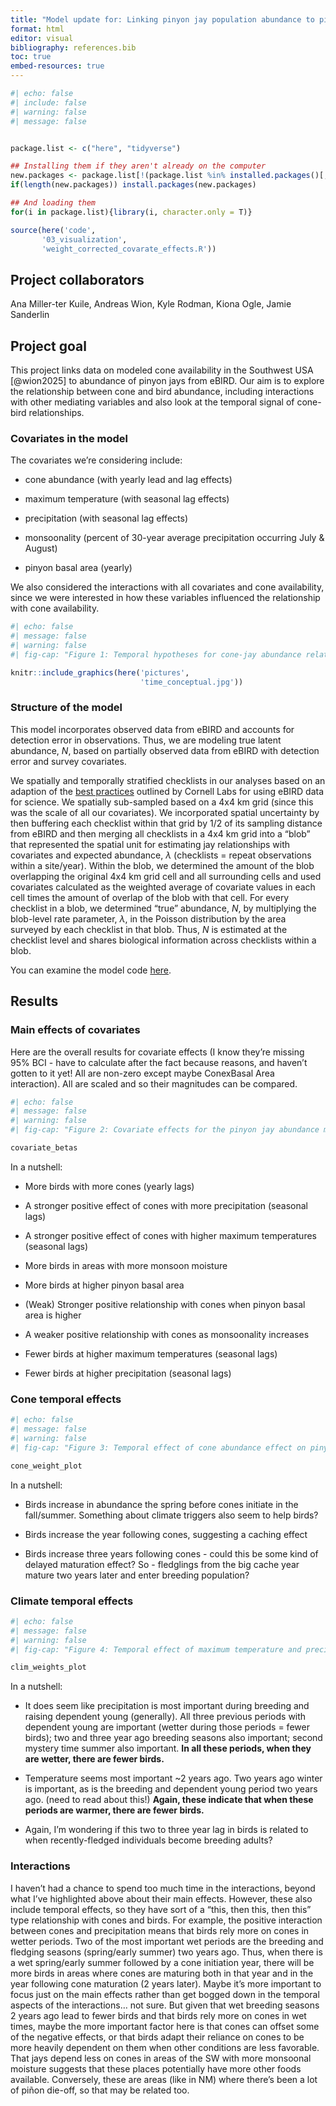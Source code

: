 ```yaml
---
title: "Model update for: Linking pinyon jay population abundance to pinyon cone production and climate in the SW United States"
format: html
editor: visual
bibliography: references.bib
toc: true
embed-resources: true
---
```


```r
#| echo: false
#| include: false
#| warning: false
#| message: false


package.list <- c("here", "tidyverse")

## Installing them if they aren't already on the computer
new.packages <- package.list[!(package.list %in% installed.packages()[,"Package"])]
if(length(new.packages)) install.packages(new.packages)

## And loading them
for(i in package.list){library(i, character.only = T)}

source(here('code',
       '03_visualization',
       'weight_corrected_covarate_effects.R'))

```

## Project collaborators

Ana Miller-ter Kuile, Andreas Wion, Kyle Rodman, Kiona Ogle, Jamie Sanderlin

## Project goal

This project links data on modeled cone availability in the Southwest USA [@wion2025] to abundance of pinyon jays from eBIRD. Our aim is to explore the relationship between cone and bird abundance, including interactions with other mediating variables and also look at the temporal signal of cone-bird relationships.

### Covariates in the model

The covariates we're considering include:

-   cone abundance (with yearly lead and lag effects)

-   maximum temperature (with seasonal lag effects)

-   precipitation (with seasonal lag effects)

-   monsoonality (percent of 30-year average precipitation occurring July & August)

-   pinyon basal area (yearly)

We also considered the interactions with all covariates and cone availability, since we were interested in how these variables influenced the relationship with cone availability.

```r
#| echo: false
#| message: false
#| warning: false
#| fig-cap: "Figure 1: Temporal hypotheses for cone-jay abundance relationship. Birds could respond in a combination of time periods, including before or after mature cones are available."

knitr::include_graphics(here('pictures',
                             'time_conceptual.jpg'))
```

### Structure of the model

This model incorporates observed data from eBIRD and accounts for detection error in observations. Thus, we are modeling true latent abundance, *N*, based on partially observed data from eBIRD with detection error and survey covariates.

We spatially and temporally stratified checklists in our analyses based on an adaption of the [best practices](https://cornelllabofornithology.github.io/ebird-best-practices/abundance.html) outlined by Cornell Labs for using eBIRD data for science. We spatially sub-sampled based on a 4x4 km grid (since this was the scale of all our covariates). We incorporated spatial uncertainty by then buffering each checklist within that grid by 1/2 of its sampling distance from eBIRD and then merging all checklists in a 4x4 km grid into a "blob" that represented the spatial unit for estimating jay relationships with covariates and expected abundance, $\lambda$ (checklists = repeat observations within a site/year). Within the blob, we determined the amount of the blob overlapping the original 4x4 km grid cell and all surrounding cells and used covariates calculated as the weighted average of covariate values in each cell times the amount of overlap of the blob with that cell. For every checklist in a blob, we determined "true" abundance, *N*, by multiplying the blob-level rate parameter, $\lambda$, in the Poisson distribution by the area surveyed by each checklist in that blob. Thus, *N* is estimated at the checklist level and shares biological information across checklists within a blob.

You can examine the model code [here](https://github.com/anamtk/pinyon_jays/blob/main/code/jags_models/ebird_abund_JAGS_checkN_KO.R).

## Results

### Main effects of covariates

Here are the overall results for covariate effects (I know they're missing 95% BCI - have to calculate after the fact because reasons, and haven't gotten to it yet! All are non-zero except maybe ConexBasal Area interaction). All are scaled and so their magnitudes can be compared.

```r
#| echo: false
#| message: false
#| warning: false
#| fig-cap: "Figure 2: Covariate effects for the pinyon jay abundance model with eBIRD data. These include overall effects of covariates as well as their interactions with cone abundance."

covariate_betas

```

In a nutshell:

-   More birds with more cones (yearly lags)

-   A stronger positive effect of cones with more precipitation (seasonal lags)

-   A stronger positive effect of cones with higher maximum temperatures (seasonal lags)

-   More birds in areas with more monsoon moisture

-   More birds at higher pinyon basal area

-   (Weak) Stronger positive relationship with cones when pinyon basal area is higher

-   A weaker positive relationship with cones as monsoonality increases

-   Fewer birds at higher maximum temperatures (seasonal lags)

-   Fewer birds at higher precipitation (seasonal lags)

### Cone temporal effects

```r
#| echo: false
#| message: false
#| warning: false
#| fig-cap: "Figure 3: Temporal effect of cone abundance effect on pinyon jays. Jays respond in abundance the spring before summer/fall cone initiation (2 years before cones mature) and also in the year following cone maturation and three years following cone maturation."

cone_weight_plot

```

In a nutshell:

-   Birds increase in abundance the spring before cones initiate in the fall/summer. Something about climate triggers also seem to help birds?

-   Birds increase the year following cones, suggesting a caching effect

-   Birds increase three years following cones - could this be some kind of delayed maturation effect? So - fledglings from the big cache year mature two years later and enter breeding population?

### Climate temporal effects

```r
#| echo: false
#| message: false
#| warning: false
#| fig-cap: "Figure 4: Temporal effect of maximum temperature and precipitation (both have negative effects on jay abundance). Seasons are based on bird biology: Br = breeding (February-April); Fl = adults with dependent young (May-June), Su = summer (unknown behavior; July); SW = summer/winter dispersed foraging (this is when they travel all over the place; August-January)"

clim_weights_plot

```

In a nutshell:

-   It does seem like precipitation is most important during breeding and raising dependent young (generally). All three previous periods with dependent young are important (wetter during those periods = fewer birds); two and three year ago breeding seasons also important; second mystery time summer also important. **In all these periods, when they are wetter, there are fewer birds.**

-   Temperature seems most important \~2 years ago. Two years ago winter is important, as is the breeding and dependent young period two years ago. (need to read about this!) **Again, these indicate that when these periods are warmer, there are fewer birds.**

-   Again, I'm wondering if this two to three year lag in birds is related to when recently-fledged individuals become breeding adults?

### Interactions

I haven't had a chance to spend too much time in the interactions, beyond what I've highlighted above about their main effects. However, these also include temporal effects, so they have sort of a "this, then this, then this" type relationship with cones and birds. For example, the positive interaction between cones and precipitation means that birds rely more on cones in wetter periods. Two of the most important wet periods are the breeding and fledging seasons (spring/early summer) two years ago. Thus, when there is a wet spring/early summer followed by a cone initiation year, there will be more birds in areas where cones are maturing both in that year and in the year following cone maturation (2 years later). Maybe it's more important to focus just on the main effects rather than get bogged down in the temporal aspects of the interactions... not sure. But given that wet breeding seasons 2 years ago lead to fewer birds and that birds rely more on cones in wet times, maybe the more important factor here is that cones can offset some of the negative effects, or that birds adapt their reliance on cones to be more heavily dependent on them when other conditions are less favorable. That jays depend less on cones in areas of the SW with more monsoonal moisture suggests that these places potentially have more other foods available. Conversely, these are areas (like in NM) where there's been a lot of piñon die-off, so that may be related too.
